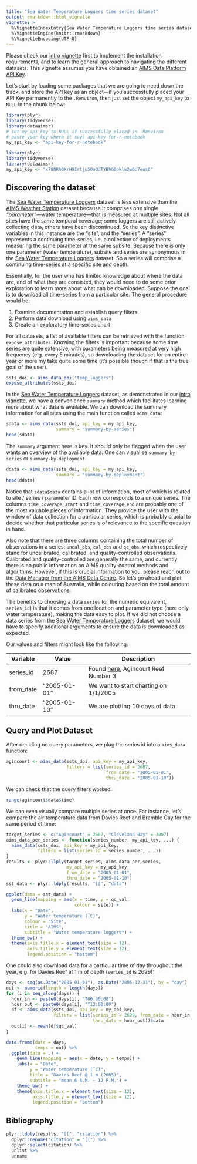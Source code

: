 ```yaml
---
title: "Sea Water Temperature Loggers time series dataset"
output: rmarkdown::html_vignette
vignette: >
  %\VignetteIndexEntry{Sea Water Temperature Loggers time series dataset}
  %\VignetteEngine{knitr::rmarkdown}
  %\VignetteEncoding{UTF-8}
---
```


Please check our [intro vignette][1] first to implement the installation
requirements, and to learn the general approach to navigating the different
datasets. This vignette assumes you have obtained an
[AIMS Data Platform API Key][2].

[1]: https://open-aims.github.io/dataaimsr/articles/navigating.html
[2]: https://open-aims.github.io/data-platform/key-request

Let's start by loading some packages that we are going to need down the track,
and store the API key as an object---if you successfully placed your API Key
permanently to the `.Renviron`, then just set the object `my_api_key` to `NULL`
in the chunk below:

```r
library(plyr)
library(tidyverse)
library(dataaimsr)
# set my_api_key to NULL if successfully placed in .Renviron
# paste your key where it says api-key-for-r-notebook
my_api_key <- "api-key-for-r-notebook"
```

```r
library(plyr)
library(tidyverse)
library(dataaimsr)
my_api_key <- "x78NRh0XrH9Irtju5OoOdTYBhG0pklw2w6o7eos6"
```

## Discovering the dataset

The [Sea Water Temperature Loggers][3] dataset is less extensive than the
[AIMS Weather Station][4] dataset because it comprises one single
*"parameter"*---water temperature---that is measured at multiple sites. Not 
all sites have the same temporal coverage; some loggers are still actively 
collecting data, others have been discontinued. So the key distinctive 
variables in this instance are the "site", and the "series". A "series" 
represents a continuing time-series, i.e. a collection of deployments 
measuring the same parameter at the same subsite. Because there is only one
parameter (water temperature), subsite and series are synonymous in the
[Sea Water Temperature Loggers][3] dataset. So a series will comprise a
continuing time-series at a specific site and depth.

Essentially, for the user who has limited knowledge about where the data are,
and of what they are consisted, they would need to do some prior exploration 
to learn more about what can be downloaded. Suppose the goal is to download all
time-series from a particular site. The general procedure would be:

1. Examine documentation and establish query filters
2. Perform data download using `aims_data`
3. Create an exploratory time-series chart

For all datasets, a list of available filters can be retrieved with the 
function `expose_attributes`. Knowing the filters is important because some 
time series are quite extensive, with parameters being measured at very high 
frequency (e.g. every 5 minutes), so downloading the dataset for an entire 
year or more my take quite some time (it's possible though if that is the true 
goal of the user).

```r
ssts_doi <- aims_data_doi("temp_loggers")
expose_attributes(ssts_doi)
```

In the [Sea Water Temperature Loggers][3] dataset, as demonstrated in our
[intro vignette][1], we have a convenience `summary` method which facilitates 
learning more about what data is available. We can download the summary 
information for all sites using the main function called `aims_data`:

[3]: https://doi.org/10.25845/5b4eb0f9bb848
[4]: https://doi.org/10.25845/5c09bf93f315d

```r
sdata <- aims_data(ssts_doi, api_key = my_api_key,
                   summary = "summary-by-series")
head(sdata)
```

The `summary` argument here is key. It should only be flagged when the
user wants an overview of the available data. One can visualise
`summary-by-series` or `summary-by-deployment`.

```r
ddata <- aims_data(ssts_doi, api_key = my_api_key,
                   summary = "summary-by-deployment")
head(ddata)
```

Notice that `sdata$data` contains a lot of information, most of which is
related to site / series / parameter ID. Each row corresponds to a
unique series. The columns `time_coverage_start` and `time_coverage_end` are
probably one of the most valuable pieces of information. They provide the user
with the window of data collection for a particular series, which is probably
crucial to decide whether that particular series is of relevance to the
specific question in hand.

Also note that there are three columns containing the total number of 
observations in a series: `uncal_obs`, `cal_obs` and `qc_obs`, which 
respectively stand for uncalibrated, calibrated, and quality-controlled 
observations. Calibrated and quality-controlled are generally the same,
and currently there is no public information on AIMS quality-control
methods and algorithms. However, if this is crucial information to you,
please reach out to the
[Data Manager from the AIMS Data Centre](adc@aims.gov.au). So let's
go ahead and plot these data on a map of Australia, while colouring
based on the total amount of calibrated observations:

The benefits to choosing a data `series` (or the numeric equivalent,
`series_id`) is that it comes from one location and parameter type (here only
water temperature), making the data easy to plot. If we did not choose a
data series from the [Sea Water Temperature Loggers][4] dataset, we would have
to specify additional arguments to ensure the data is downloaded as expected.

Our values and filters might look like the following:

Variable  | Value                  | Description
----------|------------------------|-------------------------------------------------------
series_id | 2687                   | Found [here][6], Agincourt Reef Number 3
from_date | "2005-01-01"           | We want to start charting on 1/1/2005
thru_date | "2005-01-10"           | We are plotting 10 days of data

[5]: https://open-aims.github.io/data-platform
[6]: https://apps.aims.gov.au/metadata/view/4a12a8c0-c573-11dc-b99b-00008a07204e

## Query and Plot Dataset

After deciding on query parameters, we plug the series id into a `aims_data` function:

```r
agincourt <- aims_data(ssts_doi, api_key = my_api_key,
                       filters = list(series_id = 2687,
                                      from_date = "2005-01-01",
                                      thru_date = "2005-01-10"))
```

We can check that the query filters worked:

```r
range(agincourt$data$time)
```

We can even visually compare multiple series at once. For instance, let's
compare the air temperature data from Davies Reef and Bramble Cay for the
same period of time:

```r
target_series <- c("Agincourt" = 2687, "Cleveland Bay" = 3007)
aims_data_per_series <- function(series_number, my_api_key, ...) {
  aims_data(ssts_doi, api_key = my_api_key,
            filters = list(series_id = series_number, ...))
}
results <- plyr::llply(target_series, aims_data_per_series,
                       my_api_key = my_api_key,
                       from_date = "2005-01-01",
                       thru_date = "2005-01-10")
sst_data <- plyr::ldply(results, "[[", "data")

ggplot(data = sst_data) +
  geom_line(mapping = aes(x = time, y = qc_val,
                          colour = site)) +
  labs(x = "Date",
       y = "Water temperature (˚C)",
       colour = "Site",
       title = "AIMS",
       subtitle = "Water temperature loggers") +
  theme_bw() +
  theme(axis.title.x = element_text(size = 12),
        axis.title.y = element_text(size = 12),
        legend.position = "bottom")
```

One could also download data for a particular time of day throughout
the year, e.g. for Davies Reef at 1 m of depth (`series_id` is 2629):

```r
days <- seq(as.Date("2005-01-01"), as.Date("2005-12-31"), by = "day")
out <- numeric(length = length(days))
for (i in seq_along(days)) {
  hour_in <- paste0(days[i], "T06:00:00")
  hour_out <- paste0(days[i], "T12:00:00")
  df <- aims_data(ssts_doi, api_key = my_api_key,
                  filters = list(series_id = 2629, from_date = hour_in,
                                 thru_date = hour_out))$data
  out[i] <- mean(df$qc_val)
}

data.frame(date = days,
           temps = out) %>%
  ggplot(data = .) +
    geom_line(mapping = aes(x = date, y = temps)) +
    labs(x = "Date",
         y = "Water temperature (˚C)",
         title = "Davies Reef @ 1 m (2005)",
         subtitle = "mean 6 A.M. – 12 P.M.") +
    theme_bw() +
    theme(axis.title.x = element_text(size = 12),
          axis.title.y = element_text(size = 12),
          legend.position = "bottom")
```

## Bibliography

```r
plyr::ldply(results, "[[", "citation") %>%
  dplyr::rename("citation" = "[[") %>%
  dplyr::select(citation) %>%
  unlist %>%
  unname
```

